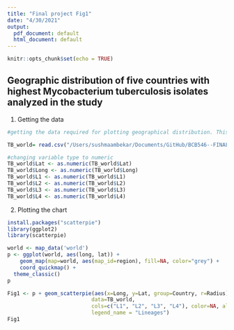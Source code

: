 ```yaml
---
title: "Final project Fig1"
date: "4/30/2021"
output:
  pdf_document: default
  html_document: default
---
```


```r
knitr::opts_chunk$set(echo = TRUE)
```

## Geographic distribution of five countries with highest Mycobacterium tuberculosis isolates analyzed in the study

1. Getting the data

```r

#getting the data required for plotting geographical distribution. This excel sheet can be found in the github repository

TB_world= read.csv("/Users/sushmaambekar/Documents/GitHub/BCB546--FINAL-GROUP-PROJECT/World_TB.csv", header = TRUE)

#changing variable type to numeric
TB_world$Lat <- as.numeric(TB_world$Lat)
TB_world$Long <- as.numeric(TB_world$Long)
TB_world$L1 <- as.numeric(TB_world$L1)
TB_world$L2 <- as.numeric(TB_world$L2)
TB_world$L3 <- as.numeric(TB_world$L3)
TB_world$L4 <- as.numeric(TB_world$L4)

```

2. Plotting the chart

``` r

install.packages("scatterpie")
library(ggplot2)
library(scatterpie)

world <- map_data('world')
p <- ggplot(world, aes(long, lat)) +
    geom_map(map=world, aes(map_id=region), fill=NA, color="grey") +
    coord_quickmap() +
  theme_classic()
p

Fig1 <- p + geom_scatterpie(aes(x=Long, y=Lat, group=Country, r=Radius),
                           data=TB_world,
                           cols=c("L1", "L2", "L3", "L4"), color=NA, alpha=.8, 
                           legend_name = "Lineages") 
Fig1

```
